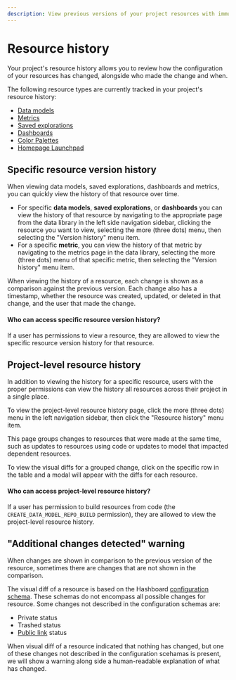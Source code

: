 ```yaml
---
description: View previous versions of your project resources with immutable resources.
---
```


# Resource history

Your project's resource history allows you to review how the configuration of your resources has changed, alongside who made the change and when.

The following resource types are currently tracked in your project's resource history:
- [Data models](/docs/data-modeling)
- [Metrics](/docs/metrics)
- [Saved explorations](/docs/visualizing-data/explorations#creating-a-saved-exploration)
- [Dashboards](/docs/dashboards)
- [Color Palettes](/docs/data-ops/config-schema/Color-Palette)
- [Homepage Launchpad](/docs/data-ops/config-schema/Homepage-Launchpad)

## Specific resource version history

When viewing data models, saved explorations, dashboards and metrics, you can quickly view the history of that resource over time.
- For specific **data models**, **saved explorations**, or **dashboards** you can view the history of that resource by navigating to the appropriate page from the 
    data library in the left side navigation sidebar, clicking the resource you want to view, selecting the more (three dots) menu, then selecting the "Version history" menu item.
- For a specific **metric**, you can view the history of that metric by navigating to the metrics page in the data 
    library, selecting the more (three dots) menu of that specific metric, then selecting the "Version history" menu item.

When viewing the history of a resource, each change is shown as a comparison against the previous version. Each change also has a 
timestamp, whether the resource was created, updated, or deleted in that change, and the user that made the change.

#### Who can access specific resource version history?
If a user has permissions to view a resource, they are allowed to view the specific resource version history for that resource.

## Project-level resource history

In addition to viewing the history for a specific resource, users with the proper permissions can view the history all resources across their project
in a single place.

To view the project-level resource history page, click the more (three dots) menu in the left navigation sidebar, then click the "Resource history"
menu item.

This page groups changes to resources that were made at the same time, such as updates to resources using code or updates to model that impacted
dependent resources. 

To view the visual diffs for a grouped change, click on the specific row in the table and a modal will appear with the diffs for each resource.

#### Who can access project-level resource history?
If a user has permission to build resources from code (the `CREATE_DATA_MODEL_REPO_BUILD` permission), they are allowed to view the project-level resource history.


## "Additional changes detected" warning

When changes are shown in comparison to the previous version of the resource, sometimes there are changes that are not shown in the comparison.

The visual diff of a resource is based on the Hashboard [configuration schema](/docs/data-ops/config-schema). These schemas do not encompass
all possible changes for resource. Some changes not described in the configuration schemas are:
- Private status
- Trashed status
- [Public link](/docs/sharing-data-externally/public-links) status

When visual diff of a resource indicated that nothing has changed, but one of these changes not described in the configuration scehamas is present,
we will show a warning along side a human-readable explanation of what has changed.
